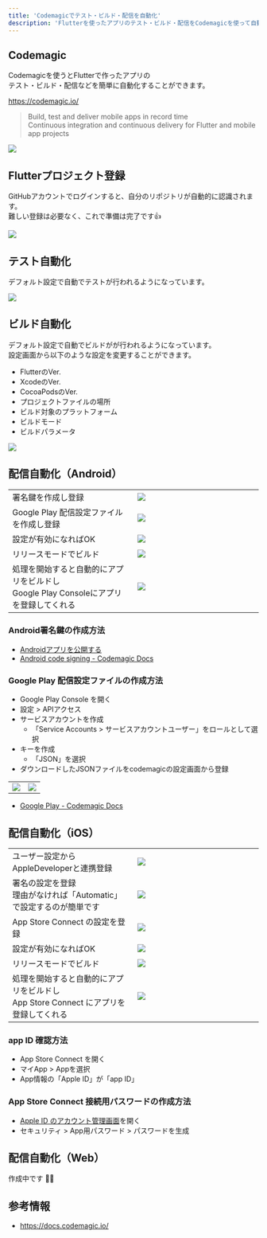 ```yaml
---
title: 'Codemagicでテスト・ビルド・配信を自動化'
description: 'Flutterを使ったアプリのテスト・ビルド・配信をCodemagicを使って自動化する方法を紹介'
---
```


## Codemagic

Codemagicを使うとFlutterで作ったアプリの  
テスト・ビルド・配信などを簡単に自動化することができます。

https://codemagic.io/

> Build, test and deliver mobile apps in record time  
> Continuous integration and continuous delivery for Flutter and mobile app projects

![](../images/create-app/codemagic/codemagic-screen-image.png)


## Flutterプロジェクト登録

GitHubアカウントでログインすると、自分のリポジトリが自動的に認識されます。  
難しい登録は必要なく、これで準備は完了です👍

![](../images/create-app/codemagic/codemagic-register-1.png)


## テスト自動化

デフォルト設定で自動でテストが行われるようになっています。

![](../images/create-app/codemagic/codemagic-test-1.png)


## ビルド自動化

デフォルト設定で自動でビルドがが行われるようになっています。  
設定画面から以下のような設定を変更することができます。

- FlutterのVer.
- XcodeのVer.
- CocoaPodsのVer.
- プロジェクトファイルの場所
- ビルド対象のプラットフォーム
- ビルドモード
- ビルドパラメータ

![](../images/create-app/codemagic/codemagic-build-1.png)


## 配信自動化（Android）

<table>
    <tbody>
        <tr>
            <td width="50%">
                署名鍵を作成し登録
            </td>
            <td width="50%">
                <img src="../images/create-app/codemagic/codemagic-android-2.png" />
            </td>
        </tr>
        <tr>
            <td width="50%">
                Google Play 配信設定ファイルを作成し登録
            </td>
            <td width="50%">
                <img src="../images/create-app/codemagic/codemagic-android-3.png" />
            </td>
        </tr>
        <tr>
            <td width="50%">設定が有効になればOK</td>
            <td width="50%">
                <img src="../images/create-app/codemagic/codemagic-android-4.png" />
            </td>
        </tr>
        <tr>
            <td width="50%">リリースモードでビルド</td>
            <td width="50%">
                <img src="../images/create-app/codemagic/codemagic-android-1.png" />
            </td>
        </tr>
        <tr>
            <td width="50%">
                処理を開始すると自動的にアプリをビルドし<br/>
                Google Play Consoleにアプリを登録してくれる
            </td>
            <td width="50%">
                <img src="../images/create-app/codemagic/codemagic-android-5.png" />
            </td>
        </tr>
    </tbody>
</table>

### Android署名鍵の作成方法

- [Androidアプリを公開する](/create-app/publish-android)
- [Android code signing - Codemagic Docs](https://docs.codemagic.io/code-signing/android-code-signing/)

### Google Play 配信設定ファイルの作成方法

- Google Play Console を開く
- 設定 > APIアクセス
- サービスアカウントを作成
    - 「Service Accounts > サービスアカウントユーザー」をロールとして選択
- キーを作成
    - 「JSON」を選択
- ダウンロードしたJSONファイルをcodemagicの設定画面から登録

<table>
    <tbody>
        <tr>
            <td width="50%">
                <img src="../images/create-app/codemagic/codemagic-google-play-1.png" />
            </td>
            <td width="50%">
                <img src="../images/create-app/codemagic/codemagic-google-play-5.png" />
            </td>
        </tr>
    </tbody>
</table>

- [Google Play - Codemagic Docs](https://docs.codemagic.io/publishing/publishing-to-google-play/)


## 配信自動化（iOS）

<table>
    <tbody>
        <tr>
            <td width="50%">
                ユーザー設定からAppleDeveloperと連携登録
            </td>
            <td width="50%">
                <img src="../images/create-app/codemagic/codemagic-app-store-1.png" />
            </td>
        </tr>
        <tr>
            <td width="50%">
                署名の設定を登録<br/>
                理由がなければ「Automatic」で設定するのが簡単です
            </td>
            <td width="50%">
                <img src="../images/create-app/codemagic/codemagic-app-store-2.png" />
            </td>
        </tr>
        <tr>
            <td width="50%">
                App Store Connect の設定を登録
            </td>
            <td width="50%">
                <img src="../images/create-app/codemagic/codemagic-app-store-3.png" />
            </td>
        </tr>
        <tr>
            <td width="50%">設定が有効になればOK</td>
            <td width="50%">
                <img src="../images/create-app/codemagic/codemagic-app-store-4.png" />
            </td>
        </tr>
        <tr>
            <td width="50%">リリースモードでビルド</td>
            <td width="50%">
                <img src="../images/create-app/codemagic/codemagic-app-store-5.png" />
            </td>
        </tr>
        <tr>
            <td width="50%">
                処理を開始すると自動的にアプリをビルドし<br/>
                App Store Connect にアプリを登録してくれる
            </td>
            <td width="50%">
                <img src="../images/create-app/codemagic/codemagic-app-store-6.png" />
            </td>
        </tr>
    </tbody>
</table>

### app ID 確認方法

- App Store Connect を開く
- マイApp > Appを選択
- App情報の「Apple ID」が「app ID」

### App Store Connect 接続用パスワードの作成方法

- [Apple ID のアカウント管理画面](https://appleid.apple.com/account/manage)を開く
- セキュリティ > App用パスワード > パスワードを生成

## 配信自動化（Web）

作成中です 🙇‍♂️

## 参考情報

- https://docs.codemagic.io/